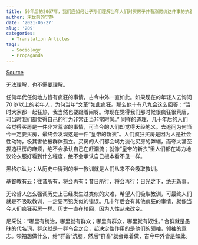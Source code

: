 ```yaml
---
title: 50年后的2067年，我们应如何让子孙们理解当年人们对买房子并看涨房价这件事的执着与疯狂？
author: 末世前的宁静
date: '2021-06-27'
slug: '209'
categories:
  - Translation Articles
tags:
  - Sociology
  - Propaganda
---
```


[Source](https://www.zhihu.com/question/67623536/answer/267631813)

无法理解，也不需要理解。

任何年代任何地方皆有疯狂的事情，古今中外一直如此。如果现在的年轻人去询问 70 岁以上的老年人，为何当年“文革”如此疯狂。那么他十有八九会这么回答：“当时大家都一起狂热，我当然也要跟着闹呀。你现在觉得我们那时候很疯狂很荒唐，可当时我们都觉得自己的行为非常正当非常时尚。” 同样的道理，几十年后的人们会觉得买房是一件非常荒谬的事情，可当今的人们却觉得天经地义。去追问为何当今一定要买房，最终会发现这是一件“皇帝的新衣”。人们疯狂买房是因为人是社会性动物，极其害怕被群体孤立。买房的人们都会竭力淡化买房的弊端，而夸大甚至捏造租房的麻烦，绝不会承认自己在赶潮流；就像“皇帝的新衣”里人们都在竭力地议论衣服好看到什么程度，绝不会承认自己根本看不见一样。

黑格尔认为：从历史中得到的唯一教训就是人们从来不会吸取教训。

基督教有云：往昔所有，将会再有；昔日所行，将会再行；日光之下，绝无新事。


无论哲人怎么强调历史上已经发生过类似的灾难，希望人们吸取教训，可最终人们就是不吸取教训，一定要再犯类似的错误。几十年后会有其他疯狂的事情，就像当今人们疯狂买房一样。历史一直在轮回，因为人性从来改变。


尼采说：“哪里有统治，哪里就有群众；哪里有群众，哪里就有奴性。” 合群就是愚昧的代名词，群众就是一群乌合之众，起决定性作用的是他们的领袖，领袖的意志。领袖想做什么，给“群畜”洗脑，然后“群畜”就会跟着做，古今中外皆是如此。


